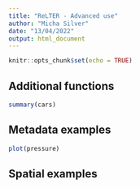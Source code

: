 ```yaml
---
title: "ReLTER - Advanced use"
author: "Micha Silver"
date: "13/04/2022"
output: html_document
---
```


```r
knitr::opts_chunk$set(echo = TRUE)
```

## Additional functions


```r
summary(cars)
```

## Metadata examples 

```r
plot(pressure)
```

## Spatial examples